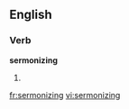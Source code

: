 ==English==

===Verb===
'''sermonizing'''

# {{third-person singular of|[[sermonize]]}}

[[fr:sermonizing]]
[[vi:sermonizing]]